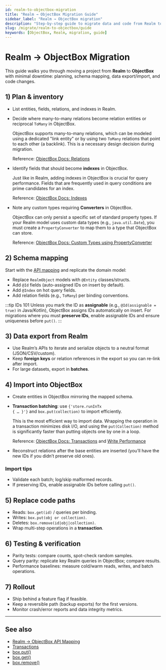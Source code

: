 ```yaml
---
id: realm-to-objectbox-migration
title: "Realm → ObjectBox Migration Guide"
sidebar_label: "Realm → ObjectBox migration"
description: "Step-by-step guide to migrate data and code from Realm to ObjectBox."
slug: /migrate/realm-to-objectbox/guide
keywords: [ObjectBox, Realm, migration, guide]
---
```


# Realm → ObjectBox Migration

This guide walks you through moving a project from **Realm** to **ObjectBox** with minimal downtime: planning, schema mapping, data export/import, and code changes.

## 1) Plan & inventory

- List entities, fields, relations, and indexes in Realm.

- Decide where many-to-many relations become relation entities or reciprocal <code>ToMany</code> in ObjectBox.
  <div className="explanation-list-box">
    <p>ObjectBox supports many-to-many relations, which can be modeled using a dedicated "link entity" or by using two <code>ToMany</code> relations that point to each other (a backlink). This is a necessary design decision during migration.</p>
    <p>Reference: <a href="https://docs.objectbox.io/relations#many-to-many-relations" target="_blank">ObjectBox Docs: Relations</a></p>
  </div>

- Identify fields that should become <strong>indexes</strong> in ObjectBox.
  <div className="explanation-list-box">
    <p>Just like in Realm, adding indexes in ObjectBox is crucial for query performance. Fields that are frequently used in query conditions are prime candidates for an index.</p>
    <p>Reference: <a href="https://docs.objectbox.io/advanced/indexes" target="_blank">ObjectBox Docs: Indexes</a></p>
  </div>

- Note any custom types requiring <strong>Converters</strong> in ObjectBox.
  <div className="explanation-list-box">
    <p>ObjectBox can only persist a specific set of standard property types. If your Realm model uses custom data types (e.g., <code>java.util.Date</code>), you must create a <code>PropertyConverter</code> to map them to a type that ObjectBox can store.</p>
    <p>Reference: <a href="https://docs.objectbox.io/advanced/custom-types" target="_blank">ObjectBox Docs: Custom Types using PropertyConverter</a></p>
  </div>

## 2) Schema mapping

Start with the [API mapping](./realm-to-objectbox-api-mapping.mdx) and replicate the domain model:

- Replace `RealmObject` models with `@Entity` classes/structs.
- Add `@Id` fields (auto-assigned IDs on insert by default).
- Add `@Index` on hot query fields.
- Add relation fields (e.g., `ToMany`) per binding conventions.

:::tip IDs 101
Unless you mark the ID as **assignable** (e.g., `@Id(assignable = true)` in Java/Kotlin), ObjectBox assigns IDs automatically on insert. For migrations where you must **preserve IDs**, enable assignable IDs and ensure uniqueness before `put()`.
:::

## 3) Data export from Realm

- Use Realm’s APIs to iterate and serialize objects to a neutral format (JSON/CSV/custom).
- Keep **foreign keys** or relation references in the export so you can re-link after import.
- For large datasets, export in **batches**.

## 4) Import into ObjectBox

- Create entities in ObjectBox mirroring the mapped schema.
- <strong>Transaction batching</strong>: use <code>{'store.runInTx { … }'}</code> and <code>box.put(collection)</code> to import efficiently.
  <div className="explanation-list-box">
    <p>This is the most efficient way to import data. Wrapping the operation in a transaction minimizes disk I/O, and using the <code>put(Collection)</code> method is significantly faster than putting objects one by one in a loop.</p>
    <p>Reference: <a href="https://docs.objectbox.io/transactions" target="_blank">ObjectBox Docs: Transactions</a> and <a href="https://docs.objectbox.io/performance/write-performance#bulk-operations-vs-single-operations" target="_blank">Write Performance</a></p>
  </div>

- Reconstruct relations after the base entities are inserted (you’ll have the new IDs if you didn’t preserve old ones).

<h3 id="import-tips">Import tips</h3>

- Validate each batch; log/skip malformed records.
- If preserving IDs, enable assignable IDs before calling `put()`.

## 5) Replace code paths

- Reads: `box.get(id)` / queries per binding.
- Writes: `box.put(obj or collection)`.
- Deletes: `box.remove(id|obj|collection)`.
- Wrap multi-step operations in a **transaction**.

## 6) Testing & verification

- Parity tests: compare counts, spot-check random samples.
- Query parity: replicate key Realm queries in ObjectBox; compare results.
- Performance baselines: measure cold/warm reads, writes, and batch operations.

## 7) Rollout

- Ship behind a feature flag if feasible.
- Keep a reversible path (backup exports) for the first versions.
- Monitor crash/error reports and data integrity metrics.

---

## See also
- [Realm → ObjectBox API Mapping](./realm-to-objectbox-api-mapping.mdx)
- [Transactions](./transactions.mdx)
- [box.put()](./box-put-method.mdx)
- [box.get()](./box-get-method.mdx)
- [box.remove()](./box-remove-method.mdx)
